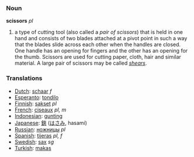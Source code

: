 ===Noun===

'''scissors''' ''pl''

#a type of cutting tool (also called a ''pair of scissors'') that is held in one hand and  consists of two blades attached at a pivot point in such a way that the blades slide across each other when the handles are closed. One handle has an opening for fingers and the other has an opening for the thumb. Scissors are used for cutting paper, cloth, hair and similar material. A large pair of scissors may be called ''[[shears]]''.

=== Translations ===
*[[Dutch]]: [[schaar]] ''f''
*[[Esperanto]]: [[tondilo]]
*[[Finnish]]: [[sakset]] ''pl''
*[[French]]: [[ciseaux]] ''pl, m''
*[[Indonesian]]: [[gunting]]
*[[Japanese]]: [[鋏]] ([[はさみ]], hasami)
*[[Russian]]: [[ножницы]] ''pl''
*[[Spanish]]: [[tijeras]] ''pl, f''
*[[Swedish]]: [[sax]] ''sg''
*[[Turkish]]: [[makas]]